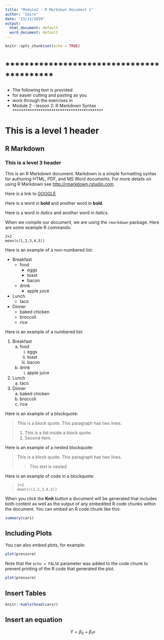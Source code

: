 ```yaml
---
title: "Module2 - R Markdown Document 1"
author: "Zaira"
date: "23/11/2019"
output:
  html_document: default
  word_document: default
---
```


```r
knitr::opts_chunk$set(echo = TRUE)
```

# ******************************************
* The following text is provided
* for easier cutting and pasting as you
* work through the exercises in
* Module 2 - lesson 2: R Markdown Syntax
******************************************

# This is a level 1 header

## R Markdown

### This is a level 3 header

This is an R Markdown document. Markdown is a simple formatting syntax for authoring HTML, PDF, and MS Word documents. For more details on using R Markdown see <http://rmarkdown.rstudio.com>.

Here is a link to [GOOGLE](https://www.google.com/)



Here is a word in **bold** and another word in __bold__.

Here is a word in *italics* and another word in _italics_.

When we compile our document, we are using the `rmarkdown` package.
Here are some example R commands:

```
2+2
mean(c(1,2,3,4,5))

```

Here is an example of a non-numbered list:

* Breakfast
    - food
        + eggs
        + toast
        + bacon
    - drink
        + apple juice
* Lunch
    - taco
* Dinner
    - baked chicken
    - broccoli
    - rice


Here is an example of a numbered list:

1. Breakfast
    a. food
        i. eggs
        ii. toast
        iii. bacon
    b. drink
        i. apple juice
2. Lunch
    a. taco
3. Dinner
    a. baked chicken
    b. broccoli
    c. rice


Here is an example of a blockquote:

> This is a block quote. This
> paragraph has two lines.
>
> 1. This is a list inside a block quote.
> 2. Second item.


Here is an example of a nested blockquote:

> This is a block quote. This
> paragraph has two lines.
>
> > This text is nested


Here is an example of code in a blockquote:

>     2+2
>     mean(c(1,2,3,4,5))



When you click the **Knit** button a document will be generated that includes both content as well as the output of any embedded R code chunks within the document. You can embed an R code chunk like this:


```r
summary(cars)
```



## Including Plots

You can also embed plots, for example:

```r
plot(pressure)
```

Note that the `echo = FALSE` parameter was added to the code chunk to prevent printing of the R code that generated the plot.

```r
plot(pressure)
```


## Insert Tables

```r
knitr::kable(head(cars))
```


## Insert an equation

$$ Y = \beta_0 + \beta_1x $$



